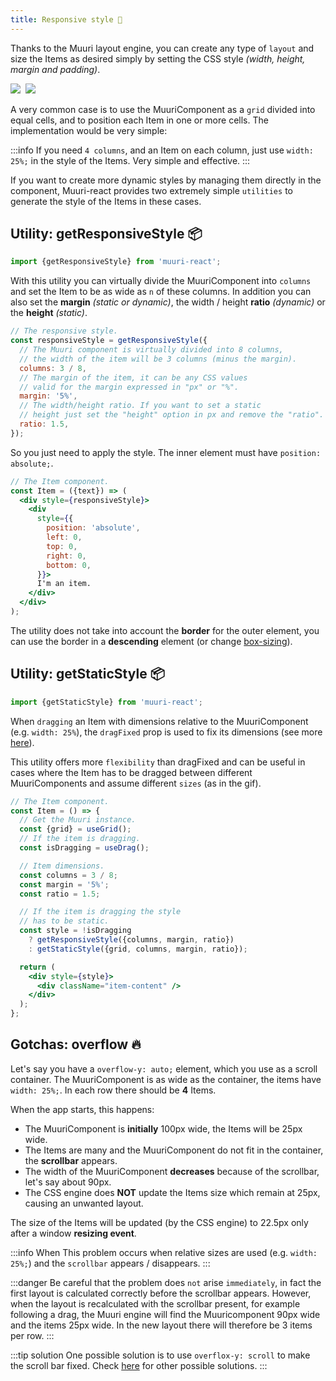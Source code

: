 ```yaml
---
title: Responsive style 👗
---
```



Thanks to the Muuri layout engine, you can create any type of `layout` and size the Items as desired simply by setting the CSS style _(width, height, margin and padding)_.

<div>
  <img src={useBaseUrl('gifs/dashboard.gif')} style={{width: '45%'}} />
  <img style={{width: '4%'}} />
  <img
    src={useBaseUrl('gifs/mediaquery.gif')}
    style={{width: '44%', paddingBottom: '1%'}}
  />
</div>

A very common case is to use the MuuriComponent as a `grid` divided into equal cells, and to position each Item in one or more cells. The implementation would be very simple:

:::info
If you need `4 columns`, and an Item on each column, just use `width: 25%;` in the style of the Items. Very simple and effective.
:::

If you want to create more dynamic styles by managing them directly in the component, Muuri-react provides two extremely simple `utilities` to generate the style of the Items in these cases.

## Utility: getResponsiveStyle 📦

```js
import {getResponsiveStyle} from 'muuri-react';
```

With this utility you can virtually divide the MuuriComponent into `columns` and set the Item to be as wide as `n` of these columns. In addition you can also set the **margin** _(static or dynamic)_, the width / height **ratio** _(dynamic)_ or the **height** _(static)_.

```js
// The responsive style.
const responsiveStyle = getResponsiveStyle({
  // The Muuri component is virtually divided into 8 columns,
  // the width of the item will be 3 columns (minus the margin).
  columns: 3 / 8,
  // The margin of the item, it can be any CSS values
  // valid for the margin expressed in "px" or "%".
  margin: '5%',
  // The width/height ratio. If you want to set a static
  // height just set the "height" option in px and remove the "ratio".
  ratio: 1.5,
});
```

So you just need to apply the style. The inner element must have `position: absolute;`.

```jsx
// The Item component.
const Item = ({text}) => (
  <div style={responsiveStyle}>
    <div
      style={{
        position: 'absolute',
        left: 0,
        top: 0,
        right: 0,
        bottom: 0,
      }}>
      I'm an item.
    </div>
  </div>
);
```

The utility does not take into account the **border** for the outer element, you can use the border in a **descending** element (or change [box-sizing](https://developer.mozilla.org/en-US/docs/Web/CSS/box-sizing)).

## Utility: getStaticStyle 📦

```js
import {getStaticStyle} from 'muuri-react';
```

When `dragging` an Item with dimensions relative to the MuuriComponent (e.g. `width: 25%`), the `dragFixed` prop is used to fix its dimensions (see more [here](../usage/items-dimensions#dimensions-when-dragging-)).

This utility offers more `flexibility` than dragFixed and can be useful in cases where the Item has to be dragged between different MuuriComponents and assume different `sizes` (as in the gif).

```jsx
// The Item component.
const Item = () => {
  // Get the Muuri instance.
  const {grid} = useGrid();
  // If the item is dragging.
  const isDragging = useDrag();

  // Item dimensions.
  const columns = 3 / 8;
  const margin = '5%';
  const ratio = 1.5;

  // If the item is dragging the style
  // has to be static.
  const style = !isDragging
    ? getResponsiveStyle({columns, margin, ratio})
    : getStaticStyle({grid, columns, margin, ratio});

  return (
    <div style={style}>
      <div className="item-content" />
    </div>
  );
};
```

## Gotchas: overflow 🔥

Let's say you have a `overflow-y: auto;` element, which you use as a scroll container. The MuuriComponent is as wide as the container, the items have `width: 25%;`. In each row there should be **4** Items.

When the app starts, this happens:

- The MuuriComponent is **initially** 100px wide, the Items will be 25px wide.
- The Items are many and the MuuriComponent do not fit in the container, the **scrollbar** appears.
- The width of the MuuriComponent **decreases** because of the scrollbar, let's say about 90px.
- The CSS engine does **NOT** update the Items size which remain at 25px, causing an unwanted layout.

The size of the Items will be updated (by the CSS engine) to 22.5px only after a window **resizing event**.

:::info When
This problem occurs when relative sizes are used (e.g. `width: 25%;`) and the `scrollbar` appears / disappears.
:::

:::danger
Be careful that the problem does `not` arise `immediately`, in fact the first layout is calculated correctly before the scrollbar appears. However, when the layout is recalculated with the scrollbar present, for example following a drag, the Muuri engine will find the Muuricomponent 90px wide and the items 25px wide. In the new layout there will therefore be 3 items per row.
:::

:::tip solution
One possible solution is to use `overflox-y: scroll` to make the scroll bar fixed. Check [here](https://github.com/Paol-imi/muuri-react/issues/24) for other possible solutions.
:::
